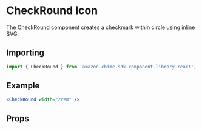 

# CheckRound Icon

The CheckRound component creates a checkmark within circle using inline SVG.

## Importing

```javascript
import { CheckRound } from 'amazon-chime-sdk-component-library-react';
```

## Example

<ThemeProvider theme={lightTheme}>
  <Preview>
    <CheckRound width="2rem" />
  </Preview>
</ThemeProvider>

```jsx
<CheckRound width="2rem" />
```

## Props

<Props of={CheckRound} />
